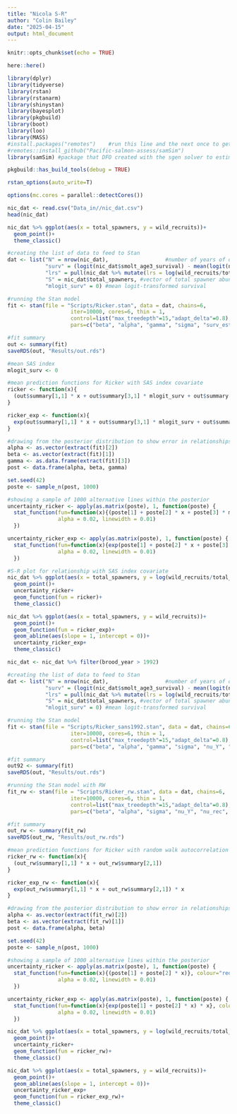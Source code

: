 ```yaml
---
title: "Nicola S-R"
author: "Colin Bailey"
date: "2025-04-15"
output: html_document
---
```


```r
knitr::opts_chunk$set(echo = TRUE)

here::here()

library(dplyr)
library(tidyverse)
library(rstan)
library(rstanarm)
library(shinystan)
library(bayesplot)
library(pkgbuild)
library(boot)
library(loo)
library(MASS)
#install.packages("remotes")    #run this line and the next once to get access to the sgen solver that DFO has developed
#remotes::install_github("Pacific-salmon-assess/samSim")  
library(samSim) #package that DFO created with the sgen solver to estimate sgen given stock recruit parameters

pkgbuild::has_build_tools(debug = TRUE)

rstan_options(auto_write=T)

options(mc.cores = parallel::detectCores())

nic_dat <- read.csv("Data_in//nic_dat.csv")
head(nic_dat)
```


```r

nic_dat %>% ggplot(aes(x = total_spawners, y = wild_recruits))+
  geom_point()+
  theme_classic()

```


```r

#creating the list of data to feed to Stan
dat <- list("N" = nrow(nic_dat),                  #number of years of data
            "surv" = (logit(nic_dat$smolt_age3_survival) - mean(logit(nic_dat$smolt_age3_survival))) / sd(logit(nic_dat$smolt_age3_survival)), #logit-transformed smolt to age 3 adult survival
            "lrs" = pull(nic_dat %>% mutate(lrs = log(wild_recruits/total_spawners)) %>% dplyr::select(lrs)),  #log natural origin recruits per spawner (HO & NO)
            "S" = nic_dat$total_spawners, #vector of total spawner abundance
            "mlogit_surv" = 0) #mean logit-transformed survival

#running the Stan model
fit <- stan(file = "Scripts/Ricker.stan", data = dat, chains=6,
                    iter=10000, cores=6, thin = 1,
                    control=list("max_treedepth"=15,"adapt_delta"=0.8),
                    pars=c("beta", "alpha", "gamma", "sigma", "surv_est", "nu_Y", "mu_gamma_Y", "nu_rec", "srep", "smsy_85", "smsy", "umsy"))

#fit summary
out <- summary(fit)
saveRDS(out, "Results/out.rds")

```


```r

#mean SAS index
mlogit_surv <- 0

#mean prediction functions for Ricker with SAS index covariate
ricker <- function(x){
  (out$summary[1,1] * x + out$summary[3,1] * mlogit_surv + out$summary[2,1])
}

ricker_exp <- function(x){
  exp(out$summary[1,1] * x + out$summary[3,1] * mlogit_surv + out$summary[2,1]) * x
}

#drawing from the posterior distribution to show error in relationships
alpha <- as.vector(extract(fit)[2])
beta <- as.vector(extract(fit)[1])
gamma <- as.data.frame(extract(fit)[3])
post <- data.frame(alpha, beta, gamma)

set.seed(42)
poste <- sample_n(post, 1000)

#showing a sample of 1000 alternative lines within the posterior
uncertainty_ricker <- apply(as.matrix(poste), 1, function(poste) {
  stat_function(fun=function(x){(poste[1] + poste[2] * x + poste[3] * mlogit_surv)}, colour="blue",
                alpha = 0.02, linewidth = 0.01)
  })

uncertainty_ricker_exp <- apply(as.matrix(poste), 1, function(poste) {
  stat_function(fun=function(x){exp(poste[1] + poste[2] * x + poste[3] * mlogit_surv) * x}, colour="blue",
                alpha = 0.02, linewidth = 0.01)
  })

#S-R plot for relationship with SAS index covariate
nic_dat %>% ggplot(aes(x = total_spawners, y = log(wild_recruits/total_spawners)))+
  geom_point()+
  uncertainty_ricker+
  geom_function(fun = ricker)+
  theme_classic()

nic_dat %>% ggplot(aes(x = total_spawners, y = wild_recruits))+
  geom_point()+
  geom_function(fun = ricker_exp)+
  geom_abline(aes(slope = 1, intercept = 0))+
  uncertainty_ricker_exp+
  theme_classic()

```


```r
nic_dat <- nic_dat %>% filter(brood_year > 1992)

#creating the list of data to feed to Stan
dat <- list("N" = nrow(nic_dat),                  #number of years of data
            "surv" = (logit(nic_dat$smolt_age3_survival) - mean(logit(nic_dat$smolt_age3_survival))) / sd(logit(nic_dat$smolt_age3_survival)), #logit-transformed smolt to age 3 adult survival
            "lrs" = pull(nic_dat %>% mutate(lrs = log(wild_recruits/total_spawners)) %>% dplyr::select(lrs)),  #log natural origin recruits per spawner (HO & NO)
            "S" = nic_dat$total_spawners, #vector of total spawner abundance
            "mlogit_surv" = 0) #mean logit-transformed survival

#running the Stan model
fit <- stan(file = "Scripts/Ricker_sans1992.stan", data = dat, chains=6,
                    iter=10000, cores=6, thin = 1,
                    control=list("max_treedepth"=15,"adapt_delta"=0.8),
                    pars=c("beta", "alpha", "gamma", "sigma", "nu_Y", "mu_gamma_Y", "nu_rec", "srep", "smsy_85", "smsy", "umsy"))

#fit summary
out92 <- summary(fit)
saveRDS(out, "Results/out.rds")

#running the Stan model with RW
fit_rw <- stan(file = "Scripts/Ricker_rw.stan", data = dat, chains=6,
                    iter=10000, cores=6, thin = 1,
                    control=list("max_treedepth"=15,"adapt_delta"=0.8),
                    pars=c("beta", "alpha", "sigma", "nu_Y", "nu_rec", "srep", "smsy_85", "smsy", "umsy"))

#fit summary
out_rw <- summary(fit_rw)
saveRDS(out_rw, "Results/out_rw.rds")


```


```r

#mean prediction functions for Ricker with random walk autocorrelation and no SAS index parameter
ricker_rw <- function(x){
  (out_rw$summary[1,1] * x + out_rw$summary[2,1])
}

ricker_exp_rw <- function(x){
  exp(out_rw$summary[1,1] * x + out_rw$summary[2,1]) * x
}

#drawing from the posterior distribution to show error in relationships
alpha <- as.vector(extract(fit_rw)[2])
beta <- as.vector(extract(fit_rw)[1])
post <- data.frame(alpha, beta)

set.seed(42)
poste <- sample_n(post, 1000)

#showing a sample of 1000 alternative lines within the posterior
uncertainty_ricker <- apply(as.matrix(poste), 1, function(poste) {
  stat_function(fun=function(x){(poste[1] + poste[2] * x)}, colour="red",
                alpha = 0.02, linewidth = 0.01)
  })

uncertainty_ricker_exp <- apply(as.matrix(poste), 1, function(poste) {
  stat_function(fun=function(x){exp(poste[1] + poste[2] * x) * x}, colour="red",
                alpha = 0.02, linewidth = 0.01)
  })

nic_dat %>% ggplot(aes(x = total_spawners, y = log(wild_recruits/total_spawners)))+
  geom_point()+
  uncertainty_ricker+
  geom_function(fun = ricker_rw)+
  theme_classic()

nic_dat %>% ggplot(aes(x = total_spawners, y = wild_recruits))+
  geom_point()+
  geom_abline(aes(slope = 1, intercept = 0))+
  uncertainty_ricker_exp+
  geom_function(fun = ricker_exp_rw)+
  theme_classic()

```